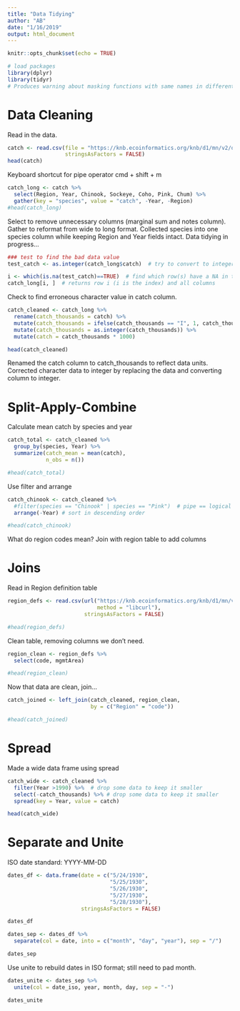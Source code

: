 ```yaml
---
title: "Data Tidying"
author: "AB"
date: "1/16/2019"
output: html_document
---
```


```r
knitr::opts_chunk$set(echo = TRUE)
```

```r
# load packages  
library(dplyr)  
library(tidyr) 
# Produces warning about masking functions with same names in different packages. R assumes most recently added package first. Use 'package_name::function_name(...)' to specify that the other package's function should be used. Add warning = FALSE and message = FALSE to suppress warnings. 
```

# Data Cleaning 

Read in the data.

```r
catch <- read.csv(file = "https://knb.ecoinformatics.org/knb/d1/mn/v2/object/df35b.302.1", 
                  stringsAsFactors = FALSE)  
head(catch)  
```


Keyboard shortcut for pipe operator cmd + shift + m  

```r
catch_long <- catch %>% 
  select(Region, Year, Chinook, Sockeye, Coho, Pink, Chum) %>% 
  gather(key = "species", value = "catch", -Year, -Region)  
#head(catch_long)
```
Select to remove unnecessary columns (marginal sum and notes column). Gather to reformat from wide to long format. Collected species into one species column while keeping Region and Year fields intact. 
Data tidying in progress...  

```r
### test to find the bad data value
test_catch <- as.integer(catch_long$catch)  # try to convert to integer

i <- which(is.na(test_catch)==TRUE)  # find which row(s) have a NA in test_catch  
catch_long[i, ]  # returns row i (i is the index) and all columns
```
Check to find erroneous character value in catch column.   

```r
catch_cleaned <- catch_long %>% 
  rename(catch_thousands = catch) %>%
  mutate(catch_thousands = ifelse(catch_thousands == "I", 1, catch_thousands)) %>%
  mutate(catch_thousands = as.integer(catch_thousands)) %>% 
  mutate(catch = catch_thousands * 1000)  

head(catch_cleaned)
```

Renamed the catch column to catch_thousands to reflect data units. Corrected character data to integer by replacing the data and converting column to integer.  


# Split-Apply-Combine  

Calculate mean catch by species and year

```r
catch_total <- catch_cleaned %>% 
  group_by(species, Year) %>% 
  summarize(catch_mean = mean(catch), 
            n_obs = n())

#head(catch_total)  
```

Use filter and arrange



```r
catch_chinook <- catch_cleaned %>% 
  #filter(species == "Chinook" | species == "Pink")  # pipe == logical OR
  arrange(-Year) # sort in descending order

#head(catch_chinook)
```

What do region codes mean? Join with region table to add columns

# Joins  

Read in Region definition table

```r
region_defs <- read.csv(url("https://knb.ecoinformatics.org/knb/d1/mn/v2/object/df35b.303.1", 
                            method = "libcurl"),
                        stringsAsFactors = FALSE)

#head(region_defs)
```

Clean table, removing columns we don't need.

```r
region_clean <- region_defs %>% 
  select(code, mgmtArea)

#head(region_clean)
```

Now that data are clean, join...

```r
catch_joined <- left_join(catch_cleaned, region_clean, 
                          by = c("Region" = "code"))

#head(catch_joined)
```

# Spread

Made a wide data frame using spread

```r
catch_wide <- catch_cleaned %>% 
  filter(Year >1990) %>%  # drop some data to keep it smaller
  select(-catch_thousands) %>% # drop some data to keep it smaller
  spread(key = Year, value = catch) 

head(catch_wide)
```


# Separate and Unite

ISO date standard: YYYY-MM-DD

```r
dates_df <- data.frame(date = c("5/24/1930",
                                "5/25/1930",
                                "5/26/1930",
                                "5/27/1930",
                                "5/28/1930"),
                       stringsAsFactors = FALSE)

dates_df

```

```r
dates_sep <- dates_df %>% 
  separate(col = date, into = c("month", "day", "year"), sep = "/")

dates_sep
```
Use unite to rebuild dates in ISO format; still need to pad month. 
```r
dates_unite <- dates_sep %>% 
  unite(col = date_iso, year, month, day, sep = "-")

dates_unite
```


